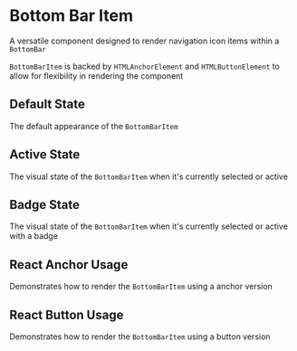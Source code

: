 
<Meta of={BottomBarItemStories} />

# Bottom Bar Item

A versatile component designed to render navigation icon items within a `BottomBar`

`BottomBarItem` is backed by `HTMLAnchorElement` and `HTMLButtonElement` to allow for flexibility in rendering the component

<Controls />

## Default State

The default appearance of the `BottomBarItem`

<Canvas of={BottomBarItemStories.Default} />

## Active State

The visual state of the `BottomBarItem` when it's currently selected or active

<Canvas of={BottomBarItemStories.WithActiveState} />

## Badge State

The visual state of the `BottomBarItem` when it's currently selected or active with a badge

<Canvas of={BottomBarItemStories.WithBadge} />

## React Anchor Usage

Demonstrates how to render the `BottomBarItem` using a anchor version

<Canvas of={BottomBarItemStories.WithHref} />

<RenderHtmlMarkup of={BottomBarItemStories.WithHref} />

## React Button Usage

Demonstrates how to render the `BottomBarItem` using a button version

<Canvas of={BottomBarItemStories.WithOnClick} />

<RenderHtmlMarkup of={BottomBarItemStories.WithOnClick} />
